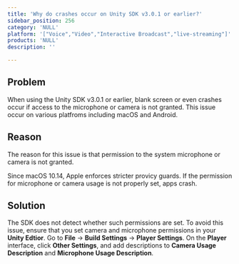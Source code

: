 ```yaml
---
title: 'Why do crashes occur on Unity SDK v3.0.1 or earlier?'
sidebar_position: 256 
category: 'NULL' 
platform: '["Voice","Video","Interactive Broadcast","live-streaming"]'
products: 'NULL'   
description: '' 

---
```



## Problem

When using the Unity SDK v3.0.1 or earlier, blank screen or even crashes occur if access to the microphone or camera is not granted. This issue occur on various platfroms including macOS and Android.

## Reason

The reason for this issue is that permission to the system microphone or camera is not granted. 

Since macOS 10.14, Apple enforces stricter provicy guards. If the permission for microphone or camera usage is not properly set, apps crash. 

## Solution

The SDK does not detect whether such permissions are set. To avoid this issue, ensure that you set camera and microphone permissions in your **Unity Edtior**. Go to **File** -> **Build Settings** -> **Player Settings**. On the **Player** interface, click **Other Settings**, and add descriptions to **Camera Usage Description** and **Microphone Usage Description**.

